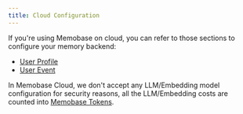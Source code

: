 ```yaml
---
title: Cloud Configuration
---
```


If you're using Memobase on cloud, you can refer to those sections to configure your memory backend:
- [User Profile](/features/profile)
- [User Event](/features/event)


In Memobase Cloud, we don't accept any LLM/Embedding model configuration for security reasons, all the LLM/Embedding costs are counted into [Memobase Tokens](https://www.memobase.io/pricing).